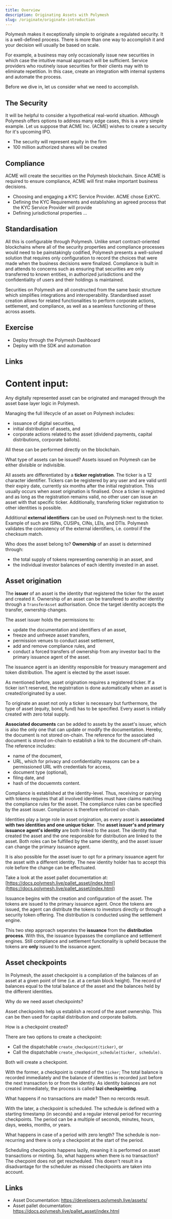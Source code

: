 ```yaml
---
title: Overview
description: Originating Assets with Polymesh
slug: /originate/originate-introduction
---
```


Polymesh makes it exceptionally simple to originate a regulated security. It is a well-defined process. There is more than one way to accomplish it and your decision will usually be based on scale. 

For example, a business may only occasionally issue new securities in which case the intuitive manual approach will be sufficient. Service providers who routinely issue securities for their clients may with to eliminate repetition. In this case, create an integration with internal systems and automate the process.

Before we dive in, let us consider what we need to accomplish.

## The Security

It will be helpful to consider a hypothetical real-world situation. Although Polymesh offers options to address many edge cases, this is a very simple example. Let us suppose that ACME Inc. (ACME) wishes to create a security for it's upcoming IPO. 

- The security will represent equity in the firm
- 100 million authorized shares will be created

## Compliance

ACME will create the securities on the Polymesh blockchain. Since ACME is required to ensure compliance, ACME will first make important business decisions. 

- Choosing and engaging a KYC Service Provider. ACME chose EzKYC.
- Defining the KYC Requirements and establishing an agreed process that the KYC Service Provider will provide
- Defining jurisdictional properties ...

## Standardisation

All this is configurable through Polymesh. Unlike smart contract-oriented blockchains where all of the security properties and compliance processes would need to be painstakingly codified, Polymesh presents a well-solved solution that requires only configuration to record the choices that were made when the business decisions were finalized. Compliance is built in and attends to concerns such as ensuring that securities are only transferred to known entities, in authorized jurisdictions and the confidentiality of users and their holdings is maintained. 

Securities on Polymesh are all constructed from the same basic structure which simplifies integrations and interoperability. Standardised asset creation allows for related functionalities to perform corporate actions, settlement, and compliance, as well as a seamless functioning of these across assets.

## Exercise

- Deploy through the Polymesh Dashboard
- Deploy with the SDK and automation

## Links


# Content input:

Any digitally represented asset can be originated and managed through the asset base layer logic in Polymesh.

Managing the full lifecycle of an asset on Polymesh includes:

* issuance of digital securities,
* initial distribution of assets, and
* corporate actions related to the asset (dividend payments, capital distributions, corporate ballots).

All these can be performed directly on the blockchain.

What type of assets can be issued? Assets issued on Polymesh can be either divisible or indivisible.

All assets are differentiated by a **ticker registration**. The ticker is a 12 character identifier. Tickers can be registered by any user and are valid until their expiry date, currently six months after the initial registration. This usually occurs when asset origination is finalised. Once a ticker is registred and as long as the registration remains valid, no other user can issue an asset with that specific ticker. Additionally, transfering ticker registration to other identities is possible.

Additional **external identifiers** can be used on Polymesh next to the ticker. Example of such are ISINs, CUSIPs, CINs, LEIs, and DTIs. Polymesh validates the consistency of the external identifiers, i.e. control if the checksum match.

Who does the asset belong to? **Ownership** of an asset is determined through:

* the total supply of tokens representing ownership in an asset, and
* the individual investor balances of each identity invested in an asset.

## Asset origination

The **issuer** of an asset is the identity that registered the ticker for the asset and created it. Ownership of an asset can be transfered to another identity through a ```TransferAsset``` authorisation. Once the target identity accepts the transfer, ownership changes.

The asset issuer holds the permissions to:

* update the documentation and identifiers of an asset,
* freeze and unfreeze asset transfers,
* permission venues to conduct asset settlement,
* add and remove compliance rules, and
* conduct a forced transfers of ownership from any investor bacl to the primary issuance agent of the asset.

<HighlightBox type="info">

The issuance agent is an idenitity responsible for treasury management and token distribution. The agent is elected by the asset issuer.

</HighlightBox>

As mentioned before, asset origination requires a registered ticker. If a ticker isn't reserved, the registrration is done automatically when an asset is created/originated by a user.

To originate an asset not only a ticker is necessary but furthermore, the type of asset (equity, bond, fund) has to be specified. Every asset is initially created with zero total supply.

**Associated documents** can be added to assets by the asset's issuer, which is also the only one that can update or modify the documentation. Hereby, the document is not stored on-chain. The reference for the associated document is stored on-chain to establish a link to the document off-chain. The reference includes:

* name of the document,
* URL, which for privacy and confidentiality reasons can be a permissioned URL with credentials for access,
* document type (optional),
* filing date, and
* hash of the docuemnts content.

Compliance is established at the identity-level. Thus, receiving or parying with tokens requires that all involved identities must have claims matching the compliance rules for the asset. The compliance rules can be specified by the asset issuer. Compliance is therefore enforced on-chain.

Identities play a large role in asset origination, as every asset is **associated with two identities and one unique ticker**. The **asset issuer's and primary issuance agent's identity** are both linked to the asset. The identity that created the asset and the one responsible for distribution are linked to the asset. Both roles can be fulfilled by the same identity, and the asset issuer can change the primary issuance agent.

It is also possible for the asset isuer to opt for a primary issuance agent for the asset with a different identity. The new identity holder has to accept this role before the change can be effectuated.

<HighlightBox type="info">

Take a look at the asset pallet documentation at: [https://docs.polymesh.live/pallet_asset/index.html](https://docs.polymesh.live/pallet_asset/index.html)

</HighlightBox>

Issuance begins with the creation and configuration of the asset. The tokens are issued to the primary issuance agent. Once the tokens are issued, the agent can distribute the tokens to investors directly or through a security token offering. The distribution is conducted using the settlement engine.

This two step approach seperates the **issuance** from the **distribution process**. With this, the issuance bypasses the compliance and settlement engines. Still compliance and settlement functionality is upheld because the tokens are **only** issued to the issuance agent.

## Asset checkpoints

In Polymesh, the asset checkpoint is a compilation of the balances of an asset at a given point of time (i.e. at a certain block height). The record of balances equal to the total balance of the asset and the balances held by the different identities.

Why do we need asset checkpoints?

Asset checkpoints help us establish a record of the asset ownership. This can be then used for capital distribution and corporate ballots.

How is a checkpoint created?

There are two options to create a checkpoint:

* Call the dispatchable ```create_checkpoint(ticker)```, or
* Call the dispatchable ```create_checkpoint_schedule(ticker, schedule)```.

Both will create a checkpoint.

With the former, a checkpoint is created of the ```ticker```; The total balance is recorded immediately and the balance of identities is recorded just before the next transaction to or from the identity. As identity balances are not created immediately, the process is called **lazi checkpointing**.

What happens if no transactions are made? Then no rercords result.

With the later, a checkpoint is scheduled. The schedule is defined with a starting timestamp (in seconds) and a regular interval period for recurring checkpoints. The period can be a multiple of seconds, minutes, hours, days, weeks, months, or years.

What happens in case of a period with zero length? The schedule is non-recurring and there is only a checkpoint at the start of the period.

Scheduling checkpoints happens lazily, meaning it is performed on asset transactions or minting. So, what happens when there is no transaction? The checpoint does not get rescheduled. This doesn't result in a disadvantage for the scheduler as missed checkpoints are taken into account.

## Links

* Asset Documentation: https://developers.polymesh.live/assets/ 
* Asset pallet documentation: https://docs.polymesh.live/pallet_asset/index.html
